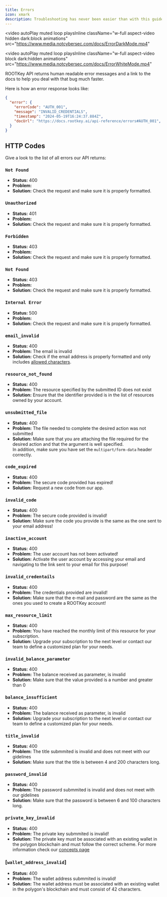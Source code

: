 ```yaml
---
title: Errors
icon: xmark
description: Troubleshooting has never been easier than with this guide.
---
```


<video
  autoPlay
  muted
  loop
  playsInline
  className="w-full aspect-video hidden dark:block animations"
  src="https://www.media.notcybersec.com/docs/ErrorDarkMode.mp4"
></video>
<video
  autoPlay
  muted
  loop
  playsInline
  className="w-full aspect-video block dark:hidden animations"
  src="https://www.media.notcybersec.com/docs/ErrorWhiteMode.mp4"
></video>

ROOTKey API returns human readable error messages and a link to the docs to help you deal with that bug much faster.

Here is how an error response looks like:

```JSON 
{
  "error": {
    "errorCode": "AUTH_001",
    "message": "INVALID_CREDENTIALS",
	"timestamp": "2024-05-19T16:24:37.884Z",
    "docUrl": "https://docs.rootkey.ai/api-reference/errors#AUTH_001",
  }
}
```

## HTTP Codes

Give a look to the list of all errors our API returns:

### `Not Found`
- **Status:** 400
- **Problem:** 
- **Solution:** Check the request and make sure it is properly formatted.

### `Unauthorized`
- **Status:** 401
- **Problem:** 
- **Solution:** Check the request and make sure it is properly formatted.

### `Forbidden`
- **Status:** 403
- **Problem:** 
- **Solution:** Check the request and make sure it is properly formatted.

### `Not Found`
- **Status:** 403
- **Problem:** 
- **Solution:** Check the request and make sure it is properly formatted.

### `Internal Error`
- **Status:** 500
- **Problem:** 
- **Solution:** Check the request and make sure it is properly formatted.

### `email_invalid`
- **Status:** 400
- **Problem:** The email is invalid
- **Solution:** Check if the email address is properly formatted and only includes [allowed characters](https://en.wikipedia.org/wiki/Email_address#Local-part).

### `resource_not_found`
- **Status:** 400
- **Problem:** The resource specified by the submitted ID does not exist
- **Solution:** Ensure that the identifier provided is in the list of resources owned by your account.

### `unsubmitted_file`
- **Status:** 400
- **Problem:** The file needed to complete the desired action was not submitted 
- **Solution:** Make sure that you are attaching the file required for the desired action and that the argument is well specified. <br/>In addition, make sure you have set the `multipart/form-data` header correctly.

### `code_expired`
- **Status:** 400
- **Problem:** The secure code provided has expired!
- **Solution:** Request a new code from our app.

### `invalid_code`
- **Status:** 400
- **Problem:** The secure code provided is invalid!
- **Solution:** Make sure the code you provide is the same as the one sent to your email address!

### `inactive_account`
- **Status:** 400
- **Problem:** The user account has not been activated!
- **Solution:** Activate the user account by accessing your email and navigating to the link sent to your email for this purpose!


### `invalid_credentails`
- **Status:** 400
- **Problem:** The credentials provided are invalid!
- **Solution:** Make sure that the e-mail and password are the same as the ones you used to create a ROOTKey account!

### `max_resource_limit`
- **Status:** 400
- **Problem:** You have reached the monthly limit of this resource for your subscription.
- **Solution:** Upgrade your subscription to the next level or contact our team to define a customized plan for your needs.

### `invalid_balance_parameter`
- **Status:** 400
- **Problem:** The balance received as parameter, is invalid
- **Solution:** Make sure that the value provided is a number and greater than 0 

### `balance_insufficient`
- **Status:** 400
- **Problem:** The balance received as parameter, is invalid
- **Solution:** Upgrade your subscription to the next level or contact our team to define a customized plan for your needs.

### `title_invalid`
- **Status:** 400
- **Problem:** The title submmited is invalid and does not meet with our gidelines
- **Solution:** Make sure that the title is between 4 and 200 characters long.

### `password_invalid`
- **Status:** 400
- **Problem:** The password submmited is invalid and does not meet with our gidelines
- **Solution:** Make sure that the password is between 6 and 100 characters long.

### `private_key_invalid`
- **Status:** 400
- **Problem:** The private key submmited is invalid!
- **Solution:** The private key must be associated with an existing wallet in the polygon blockchain and must follow the correct scheme. For more information check our [concepts page](docs.rootkey.ai/concepts#private-key)

### [`wallet_address_invalid`]
- **Status:** 400
- **Problem:** The wallet address submmited is invalid!
- **Solution:** The wallet address must be associated with an existing wallet in the polygon's blockchain and must consist of 42 characters.

